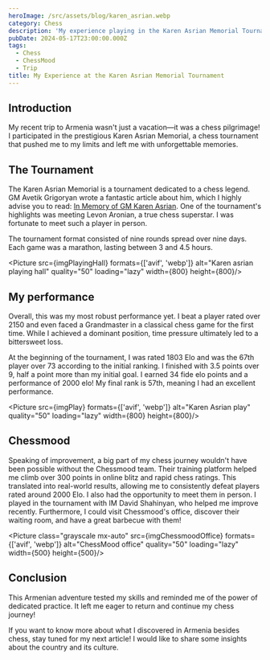 ```yaml
---
heroImage: /src/assets/blog/karen_asrian.webp
category: Chess
description: 'My experience playing in the Karen Asrian Memorial Tournament in Armenia.'
pubDate: 2024-05-17T23:00:00.000Z
tags:
  - Chess
  - ChessMood
  - Trip
title: My Experience at the Karen Asrian Memorial Tournament
---
```



## Introduction

My recent trip to Armenia wasn't just a vacation—it was a chess pilgrimage! 
I participated in the prestigious Karen Asrian Memorial, a chess tournament that pushed me to my limits and left me with unforgettable memories.

## The Tournament

The Karen Asrian Memorial is a tournament dedicated to a chess legend. 
GM Avetik Grigoryan wrote a fantastic article about him, which I highly advise you to read: 
<a 	rel='noopener noreferrer' aria-labal="In Memory of GM Karen Asrian" href="https://chessmood.com/blog/karen-asrian">In Memory of GM Karen Asrian</a>.
One of the tournament's highlights was meeting Levon Aronian, a true chess superstar. I was fortunate to meet such a player in person.

The tournament format consisted of nine rounds spread over nine days. Each game was a marathon, lasting between 3 and 4.5 hours.

<Picture src={imgPlayingHall} formats={['avif', 'webp']}
        alt="Karen asrian playing hall" quality="50" loading="lazy" 
        width={800} height={800}/>


## My performance

Overall, this was my most robust performance yet. 
I beat a player rated over 2150 and even faced a Grandmaster in a classical chess game for the first time.
While I achieved a dominant position, time pressure ultimately led to a bittersweet loss. 

At the beginning of the tournament, I was rated 1803 Elo and was the 67th player over 73 according to the initial ranking. 
I finished with 3.5 points over 9, half a point more than my initial goal. I earned 34 fide elo points and a performance of 2000 elo! 
My final rank is 57th, meaning I had an excellent performance.

<Picture src={imgPlay} formats={['avif', 'webp']}
    alt="Karen Asrian play" quality="50" loading="lazy" width={800}
	height={800}/>


## Chessmood

Speaking of improvement, a big part of my chess journey wouldn't have been possible without the Chessmood team. Their training platform helped me climb over 300 points in online blitz and rapid chess ratings. 
This translated into real-world results, allowing me to consistently defeat players rated around 2000 Elo.
I also had the opportunity to meet them in person. I played in the tournament with IM David Shahinyan, who helped me improve recently. 
Furthermore, I could visit Chessmood's office, discover their waiting room, and have a great barbecue with them! 

<Picture class="grayscale mx-auto"  src={imgChessmoodOffice} formats={['avif', 'webp']} 
        alt="ChessMood office"  quality="50" loading="lazy" width={500}
		height={500}/>

## Conclusion

This Armenian adventure tested my skills and reminded me of the power of dedicated practice. 
It left me eager to return and continue my chess journey!

If you want to know more about what I discovered in Armenia besides chess, stay tuned for my next article! I would like to share some insights about the country and its culture.
